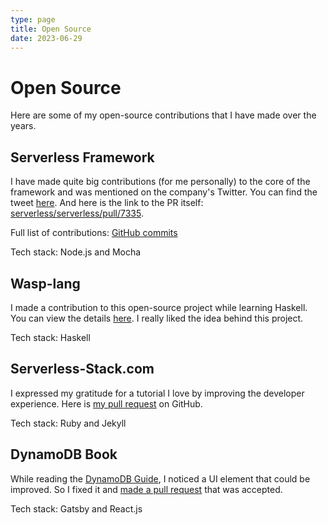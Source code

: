 ```yaml
---
type: page
title: Open Source
date: 2023-06-29
---
```


# Open Source

Here are some of my open-source contributions that I have made over the years.

## Serverless Framework
I have made quite big contributions (for me personally) to the core of the framework and was mentioned on the company's Twitter. You can find the tweet [here](https://twitter.com/goserverless/status/1290325382130999296). And here is the link to the PR itself: [serverless/serverless/pull/7335](https://github.com/serverless/serverless/pull/7335).

Full list of contributions: [GitHub commits](https://github.com/serverless/serverless/commits?author=preshetin)

Tech stack: Node.js and Mocha

## Wasp-lang
I made a contribution to this open-source project while learning Haskell. You can view the details [here](https://github.com/wasp-lang/wasp/pull/683). I really liked the idea behind this project.

Tech stack: Haskell

## Serverless-Stack.com
I expressed my gratitude for a tutorial I love by improving the developer experience. Here is [my pull request](https://github.com/AnomalyInnovations/serverless-stack-com/pull/475) on GitHub.

Tech stack: Ruby and Jekyll

## DynamoDB Book
While reading the [DynamoDB Guide](https://www.dynamodbguide.com), I noticed a UI element that could be improved. So I fixed it and [made a pull request](https://github.com/alexdebrie/dynamodbguide.com/pull/44) that was accepted.

Tech stack: Gatsby and React.js